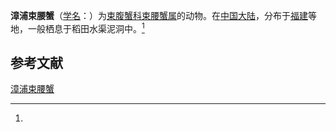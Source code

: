 {{Speciesbox
| name = 漳浦束腰蟹
| status = 
| status_system = 
| image = 
| genus = Somanniathelphusa
| species = zhangpuensis
| authority = (Naiyanetr et Dai, 1997)<ref name='id12067'>{{cite web| url =http://www.bioinfo.cn/db05/BjdwSpecies.php?action=view&id=12067| title =漳浦束腰蟹| work =《中国动物物种编目数据库》| publisher =中国科学院微生物研究所| author =中国科学院动物研究所| accessdate =2009-04-28| deadurl =yes| archiveurl =https://web.archive.org/web/20160305060054/http://www.bioinfo.cn/db05/BjdwSpecies.php?action=view&id=12067| archivedate =2016-03-05}}</ref>
}}

'''漳浦束腰蟹'''（[[学名|学名]]：{{lang|la|''Somanniathelphusa zhangpuensis''}}）为[[束腹蟹科|束腹蟹科]][[束腰蟹属|束腰蟹属]]的动物。在[[中国大陆|中国大陆]]，分布于[[福建|福建]]等地，一般栖息于稻田水渠泥洞中。<ref name='id12067'/>

== 参考文献 ==
{{reflist}}

{{Wikispecies|Somanniathelphusa zhangpuensis}}
{{Taxonbar|from=Q14365407}}

[[Category:束腰蟹属|漳浦束腰蟹]]


{{螃蟹小作品}}